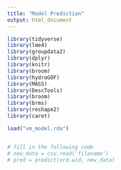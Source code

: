 ```yaml
---
title: "Model Prediction"
output: html_document
---
```


```r
library(tidyverse)
library(lme4)
library(groupdata2)
library(dplyr)
library(knitr) 
library(broom) 
library(hydroGOF)
library(MASS)
library(DescTools)
library(broom)
library(brms)
library(reshape2)
library(caret)
```

```r
load("vm_model.rda")


# fill in the following code
# new_data = csv.read('filename')
# pred = predict(ord.wid, new_data)
```

